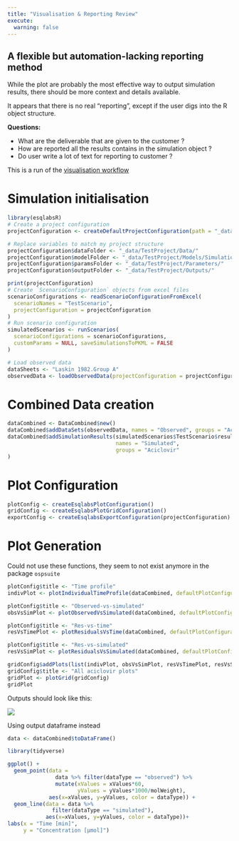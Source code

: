 ```yaml
---
title: "Visualisation & Reporting Review"
execute: 
  warning: false
---
```





:::{.callout-note} 

## A flexible but automation-lacking reporting method

While the plot are probably the most effective way to output simulation results, there should be more context and details available.

It appears that there is no real "reporting", except if the user digs into the R object structure.



**Questions:**

- What are the deliverable that are given to the customer ?
- How are reported all the results contains in the simulation object ?
- Do user write a lot of text for reporting to customer ?
:::

This is a run of the [visualisation workflow](https://esqlabs.github.io/esqlabsR/articles/visualization-and-reporting.html)

# Simulation initialisation

```r
library(esqlabsR)
# Create a project configuration
projectConfiguration <- createDefaultProjectConfiguration(path = "_data/TestProject/Code/ProjectConfiguration.xlsx")

# Replace variables to match my project structure
projectConfiguration$dataFolder <- "_data/TestProject/Data/"
projectConfiguration$modelFolder <- "_data/TestProject/Models/Simulations/"
projectConfiguration$paramsFolder <- "_data/TestProject/Parameters/"
projectConfiguration$outputFolder <- "_data/TestProject/Outputs/"

print(projectConfiguration)
# Create `ScenarioConfiguration` objects from excel files
scenarioConfigurations <- readScenarioConfigurationFromExcel(
  scenarioNames = "TestScenario",
  projectConfiguration = projectConfiguration
)
# Run scenario configuration
simulatedScenarios <- runScenarios(
  scenarioConfigurations = scenarioConfigurations,
  customParams = NULL, saveSimulationsToPKML = FALSE
)

# Load observed data
dataSheets <- "Laskin 1982.Group A"
observedData <- loadObservedData(projectConfiguration = projectConfiguration, sheets = dataSheets)
```

# Combined Data creation

```r
dataCombined <- DataCombined$new()
dataCombined$addDataSets(observedData, names = "Observed", groups = "Aciclovir")
dataCombined$addSimulationResults(simulatedScenarios$TestScenario$results,
                                  names = "Simulated",
                                  groups = "Aciclovir"
)
```


# Plot Configuration

```r
plotConfig <- createEsqlabsPlotConfiguration()
gridConfig <- createEsqlabsPlotGridConfiguration()
exportConfig <- createEsqlabsExportConfiguration(projectConfiguration)
```

# Plot Generation


::: {.column-margin}
:::{.callout-important}
Could not use these functions, they seem to not exist anymore in the package `ospsuite`
:::
:::

```r
plotConfig$title <- "Time profile"
indivPlot <- plotIndividualTimeProfile(dataCombined, defaultPlotConfiguration = plotConfig)

plotConfig$title <- "Observed-vs-simulated"
obsVsSimPlot <- plotObservedVsSimulated(dataCombined, defaultPlotConfiguration = plotConfig)

plotConfig$title <- "Res-vs-time"
resVsTimePlot <- plotResidualsVsTime(dataCombined, defaultPlotConfiguration = plotConfig)

plotConfig$title <- "Res-vs-simulated"
resVsSimPlot <- plotResidualsVsSimulated(dataCombined, defaultPlotConfiguration = plotConfig)

gridConfig$addPlots(list(indivPlot, obsVsSimPlot, resVsTimePlot, resVsSimPlot))
gridConfig$title <- "All aciclovir plots"
gridPlot <- plotGrid(gridConfig)
gridPlot
```



Outputs should look like this:

![](https://esqlabs.github.io/esqlabsR/articles/visualization-and-reporting_files/figure-html/plot-time-profile-1.png)

Using output dataframe instead

```r
data <- dataCombined$toDataFrame()
```

```r
library(tidyverse)

ggplot() +
  geom_point(data = 
               data %>% filter(dataType == "observed") %>%
               mutate(xValues = xValues*60,
                      yValues = yValues*1000/molWeight),
             aes(x=xValues, y=yValues, color = dataType)) +
  geom_line(data = data %>% 
              filter(dataType == "simulated"),
            aes(x=xValues, y=yValues, color = dataType))+
labs(x = "Time [min]",
     y = "Concentration [µmol]")
```
